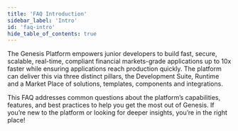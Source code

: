 ```yaml
---
title: 'FAQ Introduction'
sidebar_label: 'Intro'
id: 'faq-intro'
hide_table_of_contents: true
---
```


The Genesis Platform empowers junior developers to build fast, secure, scalable, real-time, compliant financial markets-grade applications up to 10x faster while ensuring applications reach production quickly.  The platform can deliver this via three distinct pillars, the Development Suite, Runtime and a Market Place of solutions, templates, components and integrations. 

This FAQ addresses common questions about the platform’s capabilities, features, and best practices to help you get the most out of Genesis. If you’re new to the platform or looking for deeper insights, you’re in the right place!